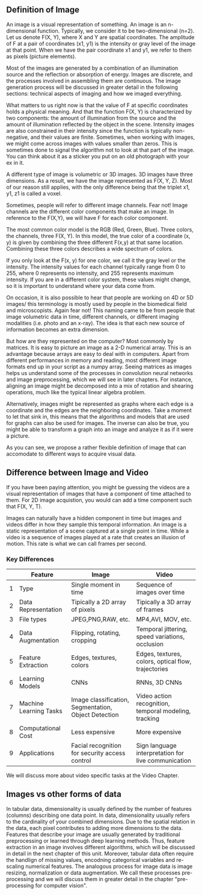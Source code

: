 
<!--

#TODO
how do I add equations to the .mdx?
working some schemes for definition of image
-->

## Definition of Image
An image is a visual representation of something. An image is an n-dimensional function. Typically, we consider it to be two-dimensional (n=2). Let us denote F(X, Y), where X and Y are spatial coordinates. The amplitude of F at a pair of coordinates (x1, y1) is the intensity or gray level of the image at that point. When we have the pair coordinate x1 and y1, we refer to them as pixels (picture elements).

Most of the images are generated by a combination of an illumination source and the reflection or absorption of energy. Images are discrete, and the processes involved in assembling them are continuous. The image generation process will be discussed in greater detail in the following sections: technical aspects of imaging and how we imaged everything. 

What matters to us right now is that the value of F at specific coordinates holds a physical meaning. And that the function F(X, Y) is characterized by two components: the amount of illumination from the source and the amount of illumination reflected by the object in the scene. Intensity images are also constrained in their intensity since the function is typically non-negative, and their values are finite. Sometimes, when working with images, we might come across images with values smaller than zeros. This is sometimes done to signal the algorithm not to look at that part of the image. You can think about it as a sticker you put on an old photograph with your ex in it. 

A different type of image is volumetric or 3D images. 3D images have three dimensions. As a result, we have the image represented as F(X, Y, Z). Most of our reason still applies, with the only difference being that the triplet x1, y1, z1 is called a voxel.

Sometimes, people will refer to different image channels. Fear not! Image channels are the different color components that make an image. In reference to the F(X,Y), we will have F for each color component.

The most common color model is the RGB (Red, Green, Blue). Three colors, the channels, three F(X, Y). In this model, the true color of a coordinate (x, y) is given by combining the three different F(x,y) at that same location. Combining these three colors describes a wide spectrum of colors.

If you only look at the F(x, y) for one color, we call it the gray level or the intensity.  The intensity values for each channel typically range from 0 to 255, where 0 represents no intensity, and 255 represents maximum intensity. If you are in a different color system, these values might change, so it is important to understand where your data come from. 

On occasion, it is also possible to hear that people are working on 4D or 5D images/ this terminology is mostly used by people in the biomedical field and microscopists. Again fear not! This naming came to be from people that image volumetric data in time, different channels, or different imaging modalities (i.e. photo and an x-ray). The idea is that each new source of information becomes an extra dimension. 


But how are they represented on the computer? Most commonly by matrices. It is easy to picture an image as a 2-D numerical array. This is an advantage because arrays are easy to deal with in computers. Apart from different performances in memory and reading, most different image formats end up in your script as a numpy array. Seeing matrices as images helps us understand some of the processes in convolution neural networks and image preprocessing, which we will see in later chapters. For instance, aligning an image might be decomposed into a mix of rotation and shearing operations, much like the typical linear algebra problem. 

Alternatively, images might be represented as graphs where each edge is a coordinate and the edges are the neighboring coordinates. Take a moment to let that sink in, this means that the algorithms and models that are used for graphs can also be used for images. The inverse can also be true, you might be able to transform a graph into an image and analyze it as if it were a picture.

As you can see, we propose a rather flexible definition of image that can accomodate to different ways to acquire visual data. 


<!--

#TODO
trying to check that our definition matches the one from the video team, I  posted on discord and I am waiting their reply
-->

## Difference between Image and Video

If you have been paying attention, you might be guessing the videos are a visual representation of images that have a component of time attached to them. For 2D image acquistion, you would can add a time component such that F(X, Y, T). 

Images can naturally have a hidden component in time but images and videos differ in how they sample this temporal information. An image is a static representation of a scene captured at a single point in time. While a video is a
sequence of images played at a rate that creates an illusion of motion. This rate is what we can call frames per second.

### Key Differences

|   | Feature                | Image                                           | Video                                               |
|---|------------------------|-------------------------------------------------|-----------------------------------------------------|
| 1 | Type                   | Single moment in time                           | Sequence of images over time                        |
| 2 | Data Representation    | Tipically a 2D array of pixels                              | Tipically a 3D array of frames                                  |
| 3 | File types             | JPEG,PNG,RAW, etc.                              | MP4,AVI, MOV, etc.                                  |
| 4 | Data Augmentation	     | Flipping, rotating, cropping	                   | Temporal jittering, speed variations, occlusion     |
| 5 | Feature Extraction	    | Edges, textures, colors	                        | Edges, textures, colors, optical flow, trajectories |
| 6 | Learning Models	       | CNNs                                            | RNNs, 3D CNNs                                       |
| 7 | Machine Learning Tasks | Image classification, Segmentation, Object Detection              | Video action recognition, temporal modeling, tracking      |
| 8 | Computational Cost	    | Less expensive	                                 | More expensive                                      |
| 9 | Applications           | Facial recognition for security access control	 | Sign language interpretation for live communication |

We will discuss more about video specific tasks at the Video Chapter. 



<!--

#TODO
this part could be improved i.e. compare image to audio and more tabular data points
-->


## Images vs other forms of data

In tabular data, dimensionality is usually defined by the number of features (columns) describing one data point. In data, dimensionality usually refers to the cardinality of your combined dimensions. Due to the spatial relation in the data, each pixel contributes to adding more dimensions to the data. Features that describe your image are usually generated by traditional preprocessing or learned through deep learning methods. Thus, feature extraction in an image involves different algorithms, which will be discussed in detail in the next chapter of this unit.
Moreover, tabular data often require the handlign of missing values, encodning categorical variables and re-scaling numerical features. The analogous process for image data is image resizing, normalization or data augmentation. We call these processes pre-processing and we will discuss them in greater detail in the chapter "pre-processing for computer vision".

